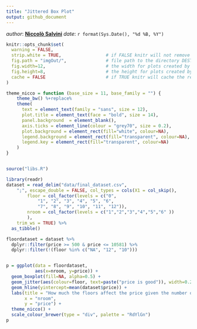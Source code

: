 ```yaml
---
title: "Jittered Box Plot"
output: github_document
---
```


_author_: **[Niccolò Salvini](https://niccolosalvini.netlify.app/)**
_date_: `r format(Sys.Date(), "%d %B, %Y")`





```r
knitr::opts_chunk$set(
  warning = FALSE,  
  strip.white = TRUE,                 # if FALSE knitr will not remove white spaces at the beg or end
  fig.path = "imgOut/",               # file path to the directory DESTINATION where knitr shall store the
  fig.width=12,                       # the width for plots created by code chunk
  fig.height=8,                       # the height for plots created by code chunk
  cache = FALSE                       # if TRUE knitr will cache the results to reuse in future knits
)

theme_nicco = function (base_size = 11, base_family = "") {
    theme_bw() %+replace% 
    theme(
      text = element_text(family = "sans", size = 12),
      plot.title = element_text(face = "bold", size = 14),
      panel.background  = element_blank(),
      axis.ticks = element_line(colour = "grey70", size = 0.2),
      plot.background = element_rect(fill="white", colour=NA),
      legend.background = element_rect(fill="transparent", colour=NA),
      legend.key = element_rect(fill="transparent", colour=NA)
    )
}


source("libs.R")
```


```r

library(readr)
dataset = read_delim("data/final_dataset.csv", 
    ";", escape_double = FALSE, col_types = cols(X1 = col_skip(), 
        floor = col_factor(levels = c("0", 
            "1", "2", "3", "4", "5", "6", 
            "7", "8", "9", "10", "11", "12")),
        nroom = col_factor(levels = c("1","2","3","4","5","6" ))
        ), 
    trim_ws = TRUE) %>% 
  as_tibble()

```

 
```r

floordataset = dataset %>%
  dplyr::filter(price >= 500 & price <= 10581) %>%
  dplyr::filter(!(floor %in% c("NA", "12", "10"))) 


p = ggplot(data = floordataset,
           aes(x=nroom, y=price)) +
  geom_boxplot(fill=NA, alpha=0.5) +
  geom_jitter(aes(colour=floor, text=paste("price is good")), width=0.25, alpha=0.5) +
  geom_hline(yintercept=mean(dataset$price)) +
  labs(title = "How much the floors affect the price given the number of rooms",
       x = "nroom",
       y = "price") +
  theme_nicco() +
  scale_colour_brewer(type = "div", palette = "RdYlGn")
p
```


